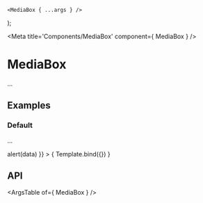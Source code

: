 
	<MediaBox { ...args } />
);

<Meta title='Components/MediaBox' component={ MediaBox } />

# MediaBox

...

## Examples

### Default

...

<Canvas>
	<Story
		name="Default"
		args={{
			image: '/images/test.png',
			size: 'md',
			onDelete: (data) => alert(data)
		}}
	>
		{ Template.bind({}) }
	</Story>
</Canvas>

## API

<ArgsTable of={ MediaBox } />
